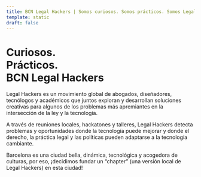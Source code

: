 ```yaml
---
title: BCN Legal Hackers | Somos curiosos. Somos prácticos. Somos Legal Hackers.
template: static
draft: false
---
```


<h1>Curiosos.<br/>Prácticos.<br/>BCN Legal Hackers</h1>

Legal Hackers es un movimiento global de abogados, diseñadores, tecnólogos y académicos que juntos exploran y desarrollan soluciones creativas para algunos de los problemas más apremiantes en la intersección de la ley y la tecnología.

A través de reuniones locales, hackatones y talleres, Legal Hackers detecta problemas y oportunidades donde la tecnología puede mejorar y donde el derecho, la práctica legal y las políticas pueden adaptarse a la tecnología cambiante.

Barcelona es una ciudad bella, dinámica, tecnológica y acogedora de culturas, por eso, ¡decidimos fundar un “chapter” (una versión local de Legal Hackers) en esta ciudad!
